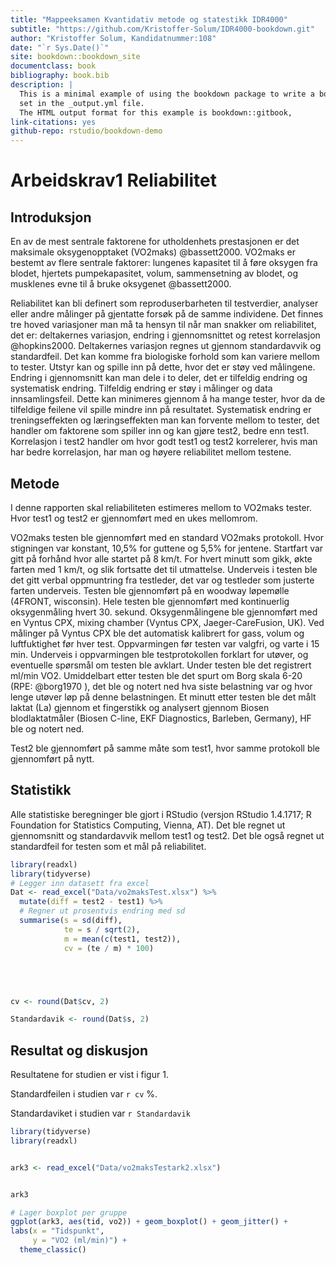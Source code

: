 ```yaml
---
title: "Mappeeksamen Kvantidativ metode og statestikk IDR4000"
subtitle: "https://github.com/Kristoffer-Solum/IDR4000-bookdown.git" 
author: "Kristoffer Solum, Kandidatnummer:108"
date: "`r Sys.Date()`"
site: bookdown::bookdown_site
documentclass: book
bibliography: book.bib
description: |
  This is a minimal example of using the bookdown package to write a book.
  set in the _output.yml file.
  The HTML output format for this example is bookdown::gitbook,
link-citations: yes
github-repo: rstudio/bookdown-demo
---
```


# Arbeidskrav1 Reliabilitet

## Introduksjon

En av de mest sentrale faktorene for utholdenhets prestasjonen er det maksimale oksygenopptaket (VO2maks) @bassett2000. VO2maks er bestemt av flere sentrale faktorer: lungenes kapasitet til å føre oksygen fra blodet, hjertets pumpekapasitet, volum, sammensetning av blodet, og musklenes evne til å bruke oksygenet @bassett2000.

Reliabilitet kan bli definert som reproduserbarheten til testverdier, analyser eller andre målinger på gjentatte forsøk på de samme individene. Det finnes tre hoved variasjoner man må ta hensyn til når man snakker om reliabilitet, det er: deltakernes variasjon, endring i gjennomsnittet og retest korrelasjon @hopkins2000. Deltakernes variasjon regnes ut gjennom standardavvik og standardfeil. Det kan komme fra biologiske forhold som kan variere mellom to tester. Utstyr kan og spille inn på dette, hvor det er støy ved målingene. Endring i gjennomsnitt kan man dele i to deler, det er tilfeldig endring og systematisk endring. Tilfeldig endring er støy i målinger og data innsamlingsfeil. Dette kan minimeres gjennom å ha mange tester, hvor da de tilfeldige feilene vil spille mindre inn på resultatet. Systematisk endring er treningseffekten og læringseffekten man kan forvente mellom to tester, det handler om faktorene som spiller inn og kan gjøre test2, bedre enn test1. Korrelasjon i test2 handler om hvor godt test1 og test2 korrelerer, hvis man har bedre korrelasjon, har man og høyere reliabilitet mellom testene.

## Metode

I denne rapporten skal reliabiliteten estimeres mellom to VO2maks tester. Hvor test1 og test2 er gjennomført med en ukes mellomrom.

VO2maks testen ble gjennomført med en standard VO2maks protokoll. Hvor stigningen var konstant, 10,5% for guttene og 5,5% for jentene. Startfart var gitt på forhånd hvor alle startet på 8 km/t. For hvert minutt som gikk, økte farten med 1 km/t, og slik fortsatte det til utmattelse. Underveis i testen ble det gitt verbal oppmuntring fra testleder, det var og testleder som justerte farten underveis. Testen ble gjennomført på en woodway løpemølle (4FRONT, wisconsin). Hele testen ble gjennomført med kontinuerlig oksygenmåling hvert 30. sekund. Oksygenmålingene ble gjennomført med en Vyntus CPX, mixing chamber (Vyntus CPX, Jaeger-CareFusion, UK). Ved målinger på Vyntus CPX ble det automatisk kalibrert for gass, volum og luftfuktighet før hver test. Oppvarmingen før testen var valgfri, og varte i 15 min. Underveis i oppvarmingen ble testprotokollen forklart for utøver, og eventuelle spørsmål om testen ble avklart. Under testen ble det registrert ml/min VO2. Umiddelbart etter testen ble det spurt om Borg skala 6-20 (RPE: @borg1970 ), det ble og notert ned hva siste belastning var og hvor lenge utøver løp på denne belastningen. Et minutt etter testen ble det målt laktat (La) gjennom et fingerstikk og analysert gjennom Biosen blodlaktatmåler (Biosen C-line, EKF Diagnostics, Barleben, Germany), HF ble og notert ned.

Test2 ble gjennomført på samme måte som test1, hvor samme protokoll ble gjennomført på nytt.

## Statistikk

Alle statistiske beregninger ble gjort i RStudio (versjon RStudio 1.4.1717; R Foundation for Statistics Computing, Vienna, AT). Det ble regnet ut gjennomsnitt og standardavvik mellom test1 og test2. Det ble også regnet ut standardfeil for testen som et mål på reliabilitet.

```r
library(readxl)
library(tidyverse)
# Legger inn datasett fra excel
Dat <- read_excel("Data/vo2maksTest.xlsx") %>%
  mutate(diff = test2 - test1) %>%
  # Regner ut prosentvis endring med sd
  summarise(s = sd(diff),
            te = s / sqrt(2),
            m = mean(c(test1, test2)),
            cv = (te / m) * 100) 





cv <- round(Dat$cv, 2)

Standardavik <- round(Dat$s, 2)

```

## Resultat og diskusjon

Resultatene for studien er vist i figur 1.

Standardfeilen i studien var `r cv` %.

Standardaviket i studien var `r Standardavik`

```r


library(tidyverse)
library(readxl)


ark3 <- read_excel("Data/vo2maksTestark2.xlsx")


ark3

# Lager boxplot per gruppe
ggplot(ark3, aes(tid, vo2)) + geom_boxplot() + geom_jitter() +
labs(x = "Tidspunkt",
     y = "VO2 (ml/min)") +
  theme_classic() 

```
